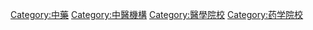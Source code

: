 [[Category:中藥|Category:中藥]]
[[Category:中醫機構|Category:中醫機構]]
[[Category:醫學院校|Category:醫學院校]]
[[Category:药学院校|Category:药学院校]]